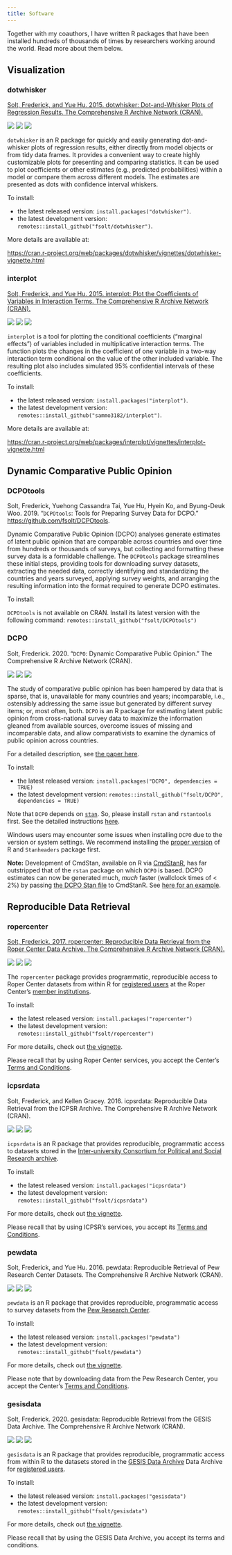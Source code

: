 ```yaml
---
title: Software
---
```


Together with my coauthors, I have written R packages that have been installed hundreds of thousands of times by researchers working around the world.  Read more about them below.

## Visualization

### dotwhisker
[Solt, Frederick, and Yue Hu. 2015. dotwhisker: Dot-and-Whisker Plots of Regression Results. The Comprehensive R Archive Network (CRAN).](https://fsolt.org/dotwhisker/)

[<img src="https://www.r-pkg.org/badges/version/dotwhisker">](https://cran.r-project.org/web/packages/dotwhisker/index.html)
<img src="https://cranlogs.r-pkg.org/badges/grand-total/dotwhisker"> <img src="https://cranlogs.r-pkg.org/badges/dotwhisker?color=orange">

`dotwhisker` is an R package for quickly and easily generating dot-and-whisker plots of regression results, either directly from model objects or from tidy data frames. It provides a convenient way to create highly customizable plots for presenting and comparing statistics. It can be used to plot coefficients or other estimates (e.g., predicted probabilities) within a model or compare them across different models. The estimates are presented as dots with confidence interval whiskers.

To install:

* the latest released version: `install.packages("dotwhisker")`.
* the latest development version: `remotes::install_github("fsolt/dotwhisker")`.

More details are available at:

[https://cran.r-project.org/web/packages/dotwhisker/vignettes/dotwhisker-vignette.html](https://cran.r-project.org/web/packages/dotwhisker/vignettes/dotwhisker-vignette.html)


### interplot
[Solt, Frederick, and Yue Hu. 2015. interplot: Plot the Coefficients of Variables in Interaction Terms. The Comprehensive R Archive Network (CRAN).](https://sammo3182.github.io/interplot/)

[<img src="https://www.r-pkg.org/badges/version/interplot">](https://cran.r-project.org/web/packages/interplot/index.html)
<img src="https://cranlogs.r-pkg.org/badges/grand-total/interplot"> <img src="https://cranlogs.r-pkg.org/badges/interplot?color=orange">

`interplot` is a tool for plotting the conditional coefficients ("marginal effects") of variables included in multiplicative interaction terms. The function plots the changes in the coefficient of one variable in a two-way interaction term conditional on the value of the other included variable. The resulting plot also includes simulated 95% confidential intervals of these coefficients.

To install:

* the latest released version: `install.packages("interplot")`.
* the latest development version: `remotes::install_github("sammo3182/interplot")`.

More details are available at:

[https://cran.r-project.org/web/packages/interplot/vignettes/interplot-vignette.html](https://cran.r-project.org/web/packages/interplot/vignettes/interplot-vignette.html)

## Dynamic Comparative Public Opinion

### DCPOtools
Solt, Frederick, Yuehong Cassandra Tai, Yue Hu, Hyein Ko, and Byung-Deuk Woo. 2019. "`DCPOtools`: Tools for Preparing Survey Data for DCPO." <https://github.com/fsolt/DCPOtools>.

Dynamic Comparative Public Opinion (DCPO) analyses generate estimates of latent public opinion that are comparable across countries and over time from hundreds or thousands of surveys, but collecting and formatting these survey data is a formidable challenge.  The `DCPOtools` package streamlines these initial steps, providing tools for downloading survey datasets, extracting the needed data, correctly identifying and standardizing the countries and years surveyed, applying survey weights, and arranging the resulting information into the format required to generate DCPO estimates. 

To install:

`DCPOtools` is not available on CRAN.  Install its latest version with the following command: `remotes::install_github("fsolt/DCPOtools")`


### DCPO
Solt, Frederick. 2020. "`DCPO`: Dynamic Comparative Public Opinion."  The Comprehensive R Archive Network (CRAN).

[<img src="https://www.r-pkg.org/badges/version/DCPO">](https://cran.r-project.org/web/packages/DCPO/index.html)
<img src="https://cranlogs.r-pkg.org/badges/grand-total/DCPO"> <img src="https://cranlogs.r-pkg.org/badges/DCPO?color=orange">

The study of comparative public opinion has been hampered by data that is sparse, that is, unavailable for many countries and years; incomparable, i.e., ostensibly addressing the same issue but generated by different survey items; or, most often, both.  `DCPO` is an R package for estimating latent public opinion from cross-national survey data to maximize the information gleaned from available sources, overcome issues of missing and incomparable data, and allow comparativists to examine the dynamics of public opinion across countries.

For a detailed description, see [the paper here](https://osf.io/preprints/socarxiv/d5n9p/).

To install:

* the latest released version: `install.packages("DCPO", dependencies = TRUE)`
* the latest development version: `remotes::install_github("fsolt/DCPO", dependencies = TRUE)`

Note that `DCPO` depends on [`stan`](https://mc-stan.org). So, please install `rstan` and `rstantools` first. 
See the detailed instructions [here](https://github.com/stan-dev/rstan/wiki/RStan-Getting-Started). 

Windows users may encounter some issues when installing `DCPO` due to the version or system settings.
We recommend installing the [proper version](https://cran.r-project.org/web/checks/check_results_DCPO.html) of R and `Stanheaders` package first. 

**Note:** Development of CmdStan, available on R via [CmdStanR](https://mc-stan.org/cmdstanr/), has far outstripped that of the `rstan` package on which `DCPO` is based.  DCPO estimates can now be generated much, _much_ faster (wallclock times of < 2%) by passing [the DCPO Stan file](https://github.com/fsolt/DCPO/blob/master/inst/stan/dcpo.stan) to CmdStanR.  See [here for an example](https://github.com/fsolt/dcpo_trust_bureaucracy/blob/ba7f193a47ae6f0474e00bffd84ad8de6e5bf32e/paper/dcpo_trust_bureaucracy.Rmd#L419).


## Reproducible Data Retrieval

### ropercenter
[Solt, Frederick.  2017.  ropercenter: Reproducible Data Retrieval from the Roper Center Data Archive.  The Comprehensive R Archive Network (CRAN).](https://fsolt.org/ropercenter/)

[<img src="https://www.r-pkg.org/badges/version/ropercenter">](https://cran.r-project.org/web/packages/ropercenter/index.html)
<img src="https://cranlogs.r-pkg.org/badges/grand-total/ropercenter"> <img src="https://cranlogs.r-pkg.org/badges/ropercenter?color=orange">

The `ropercenter` package provides programmatic, reproducible access to Roper Center datasets from within R for [registered users](https://ropercenter.cornell.edu/make-personalized-account/) at the Roper Center's [member institutions](https://ropercenter.cornell.edu/list-of-members/). 

To install:

* the latest released version: `install.packages("ropercenter")`
* the latest development version: `remotes::install_github("fsolt/ropercenter")`

For more details, check out [the vignette](https://cran.r-project.org/package=ropercenter/vignettes/ropercenter-vignette.html).

Please recall that by using Roper Center services, you accept the Center's [Terms and Conditions](https://ropercenter.cornell.edu/CFIDE/cf/action/registration/termsAndConditions.cfm).


### icpsrdata
Solt, Frederick, and Kellen Gracey.  2016. icpsrdata: Reproducible Data Retrieval from the ICPSR Archive. The Comprehensive R Archive Network (CRAN).

[<img src="https://www.r-pkg.org/badges/version/icpsrdata">](https://cran.r-project.org/web/packages/icpsrdata/index.html)
<img src="https://cranlogs.r-pkg.org/badges/grand-total/icpsrdata"> <img src="https://cranlogs.r-pkg.org/badges/icpsrdata?color=orange">

`icpsrdata` is an R package that provides reproducible, programmatic access to datasets stored in the [Inter-university Consortium for Political and Social Research archive](https://www.icpsr.umich.edu).

To install:

* the latest released version: `install.packages("icpsrdata")`
* the latest development version: `remotes::install_github("fsolt/icpsrdata")`

For more details, check out [the vignette](https://cran.r-project.org/web/packages/icpsrdata/vignettes/icpsrdata-vignette.html).

Please recall that by using ICPSR's services, you accept its [Terms and Conditions](https://www.icpsr.umich.edu/cgi-bin/terms?path=ICPSR&study=0001).


### pewdata
Solt, Frederick, and Yue Hu. 2016. pewdata: Reproducible Retrieval of Pew Research Center Datasets. The Comprehensive R Archive Network (CRAN).

[<img src="https://www.r-pkg.org/badges/version/pewdata">](https://cran.r-project.org/web/packages/pewdata/index.html)
<img src="https://cranlogs.r-pkg.org/badges/grand-total/pewdata"> <img src="https://cranlogs.r-pkg.org/badges/pewdata?color=orange">

`pewdata` is an R package that provides reproducible, programmatic access to survey datasets from the [Pew Research Center](https://www.pewresearch.org).

To install:

* the latest released version: `install.packages("pewdata")`
* the latest development version: `remotes::install_github("fsolt/pewdata")`

For more details, check out [the vignette](https://cran.r-project.org/web/packages/pewdata/vignettes/pewdata-vignette.html).

Please note that by downloading data from the Pew Research Center, you accept the Center's [Terms and Conditions](https://www.people-press.org/category/datasets/?download=20060061#Legal).


### gesisdata
Solt, Frederick. 2020. gesisdata: Reproducible Retrieval from the GESIS Data Archive. The Comprehensive R Archive Network (CRAN).

[<img src="https://www.r-pkg.org/badges/version/gesisdata">](https://cran.r-project.org/web/packages/gesisdata/index.html)
<img src="https://cranlogs.r-pkg.org/badges/grand-total/gesisdata"> <img src="https://cranlogs.r-pkg.org/badges/gesisdata?color=orange">

`gesisdata` is an R package that provides reproducible, programmatic access from within R to the datasets stored in the [GESIS Data Archive](https://search.gesis.org) Data Archive for [registered users](https://login.gesis.org/).

To install:

* the latest released version: `install.packages("gesisdata")`
* the latest development version: `remotes::install_github("fsolt/gesisdata")`

For more details, check out [the vignette](/gesisdata/articles/gesisdata-vignette.html).

Please recall that by using the GESIS Data Archive, you accept its terms and conditions.
